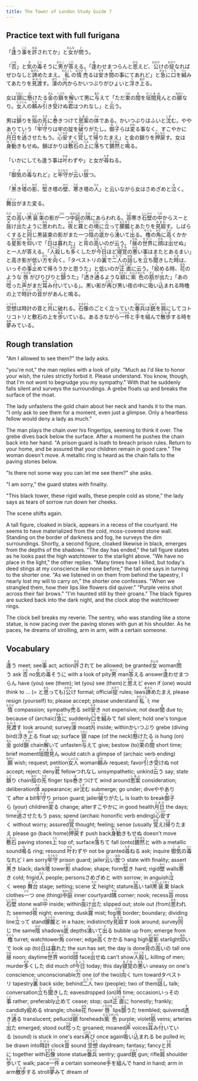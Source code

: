 ```yaml
---
title: The Tower of London Study Guide 7
---
```


## Practice text with full furigana

<p>
「<ruby><rb>逢</rb><rt>あ</rt></ruby>う<ruby><rb>事</rb><rt>こと</rt></ruby>を<ruby><rb>許</rb><rt>ゆる</rt></ruby>されてか」と<ruby><rb>女</rb><rt>おんな</rt></ruby>が<ruby><rb>問</rb><rt>と</rt></ruby>う。
</p>

<p>
「<ruby><rb>否</rb><rt>いな</rt></ruby>」と<ruby><rb>気</rb><rt>き</rt></ruby>の<ruby><rb>毒</rb><rt>どく</rt></ruby>そうに<ruby><rb>男</rb><rt>おとこ</rt></ruby>が<ruby><rb>答</rb><rt>こた</rt></ruby>える。「<ruby><rb>逢</rb><rt>あ</rt></ruby>わせまつらんと<ruby><rb>思</rb><rt>おも</rt></ruby>えど、<ruby><rb>公</rb><rt>おおや</rt></ruby>けの<ruby><rb>掟</rb><rt>おきて</rt></ruby>なればぜひなしと<ruby><rb>諦</rb><rt>あきら</rt></ruby>めたまえ。<ruby><rb>私</rb><rt>わたくし</rt></ruby>の<ruby><rb>情</rb><rt>なさけ</rt></ruby><ruby><rb>売</rb><rt>う</rt></ruby>るは<ruby><rb>安</rb><rt>やす</rt></ruby>き<ruby><rb>間</rb><rt>ま</rt></ruby>の事にてあれど」と<ruby><rb>急</rb><rt>きゅう</rt></ruby>に<ruby><rb>口</rb><rt>くち</rt></ruby>を<ruby><rb>緘</rb><rt>つぐ</rt></ruby>みてあたりを<ruby><rb>見渡</rb><rt>みわた</rt></ruby>す。<ruby><rb>濠</rb><rt>ほり</rt></ruby>の<ruby><rb>内</rb><rt>うち</rt></ruby>からかいつぶりがひょいと<ruby><rb>浮</rb><rt>う</rt></ruby>き<ruby><rb>上</rb><rt>あが</rt></ruby>る。
</p>

<p>
女は<ruby><rb>頸</rb><rt>うなじ</rt></ruby>に<ruby><rb>懸</rb><rt>か</rt></ruby>けたる<ruby><rb>金</rb><rt>きん</rt></ruby>の<ruby><rb>鎖</rb><rt>くさり</rt></ruby>を<ruby><rb>解</rb><rt>と</rt></ruby>いて男に<ruby><rb>与</rb><rt>あた</rt></ruby>えて「ただ<ruby><rb>束</rb><rt>つか</rt></ruby>の<ruby><rb>間</rb><rt>ま</rt></ruby>を<ruby><rb>垣間</rb><rt>かいま</rt></ruby><ruby><rb>見</rb><rt>み</rt></ruby>んとの<ruby><rb>願</rb><rt>ねがい</rt></ruby>なり。<ruby><rb>女人</rb><rt>にょにん</rt></ruby>の<ruby><rb>頼</rb><rt>たの</rt></ruby>み<ruby><rb>引</rb><rt>ひ</rt></ruby>き<ruby><rb>受</rb><rt>う</rt></ruby>けぬ<ruby><rb>君</rb><rt>きみ</rt></ruby>はつれなし」と<ruby><rb>云</rb><rt>い</rt></ruby>う。
</p>

<p>
男は<ruby><rb>鎖</rb><rt>くさ</rt></ruby>りを<ruby><rb>指</rb><rt>ゆび</rt></ruby>の<ruby><rb>先</rb><rt>さき</rt></ruby>に<ruby><rb>巻</rb><rt>ま</rt></ruby>きつけて<ruby><rb>思案</rb><rt>しあん</rt></ruby>の<ruby><rb>体</rb><rt>てい</rt></ruby>である。かいつぶりはふいと<ruby><rb>沈</rb><rt>しず</rt></ruby>む。ややありていう「<ruby><rb>牢守</rb><rt>ろうも</rt></ruby>りは牢の掟を<ruby><rb>破</rb><rt>やぶ</rt></ruby>りがたし。<ruby><rb>御子</rb><rt>みこ</rt></ruby>らは<ruby><rb>変</rb><rt>かわ</rt></ruby>る事なく、すこやかに<ruby><rb>月日</rb><rt>つきひ</rt></ruby>を<ruby><rb>過</rb><rt>すご</rt></ruby>させたもう。<ruby><rb>心安</rb><rt>こころや</rt></ruby>すく<ruby><rb>覚</rb><rt>おぼ</rt></ruby>して<ruby><rb>帰</rb><rt>かえ</rt></ruby>りたまえ」と金の鎖りを<ruby><rb>押戻</rb><rt>おしもど</rt></ruby>す。女は<ruby><rb>身動</rb><rt>みうご</rt></ruby>きもせぬ。鎖ばかりは<ruby><rb>敷石</rb><rt>しきいし</rt></ruby>の<ruby><rb>上</rb><rt>うえ</rt></ruby>に<ruby><rb>落</rb><rt>お</rt></ruby>ちて<ruby><rb>鏘然</rb><rt>そうぜん</rt></ruby>と<ruby><rb>鳴</rb><rt>な</rt></ruby>る。
</p>

<p>
「いかにしても逢う事は<ruby><rb>叶</rb><rt>かな</rt></ruby>わずや」と女が<ruby><rb>尋</rb><rt>たず</rt></ruby>ねる。
</p>

<p>
「<ruby><rb>御気</rb><rt>ごき</rt></ruby>の<ruby><rb>毒</rb><rt>どく</rt></ruby>なれど」と<ruby><rb>牢守</rb><rt>ろうもり</rt></ruby>が<ruby><rb>云</rb><rt>い</rt></ruby>い<ruby><rb>放</rb><rt>はな</rt></ruby>つ。
</p>

<p>
「<ruby><rb>黒</rb><rt>くろ</rt></ruby>き<ruby><rb>塔</rb><rt>とう</rt></ruby>の<ruby><rb>影</rb><rt>かげ</rt></ruby>、<ruby><rb>堅</rb><rt>かた</rt></ruby>き塔の<ruby><rb>壁</rb><rt>かべ</rt></ruby>、<ruby><rb>寒</rb><rt>さむ</rt></ruby>き塔の<ruby><rb>人</rb><rt>ひと</rt></ruby>」と云いながら女はさめざめと<ruby><rb>泣</rb><rt>な</rt></ruby>く。
</p>

<p>
<ruby><rb>舞台</rb><rt>ぶたい</rt></ruby>がまた変る。
</p>

<p>
<ruby><rb>丈</rb><rt>たけ</rt></ruby>の<ruby><rb>高</rb><rt>たか</rt></ruby>い<ruby><rb>黒装束</rb><rt>くろしょうぞく</rt></ruby>の影が<ruby><rb>一</rb><rt>ひと</rt></ruby>つ<ruby><rb>中庭</rb><rt>なかにわ</rt></ruby>の<ruby><rb>隅</rb><rt>すみ</rt></ruby>にあらわれる。<ruby><rb>苔</rb><rt>こけ</rt></ruby>寒き<ruby><rb>石壁</rb><rt>いしかべ</rt></ruby>の<ruby><rb>中</rb><rt>うち</rt></ruby>からスーと<ruby><rb>抜</rb><rt>ぬ</rt></ruby>け<ruby><rb>出</rb><rt>で</rt></ruby>たように<ruby><rb>思</rb><rt>おも</rt></ruby>われた。<ruby><rb>夜</rb><rt>よる</rt></ruby>と<ruby><rb>霧</rb><rt>きり</rt></ruby>との<ruby><rb>境</rb><rt>さかい</rt></ruby>に<ruby><rb>立</rb><rt>た</rt></ruby>って<ruby><rb>朦朧</rb><rt>もうろう</rt></ruby>とあたりを<ruby><rb>見廻</rb><rt>みまわ</rt></ruby>す。しばらくすると<ruby><rb>同</rb><rt>おな</rt></ruby>じ黒装束の影がまた一つ<ruby><rb>陰</rb><rt>かげ</rt></ruby>の<ruby><rb>底</rb><rt>そこ</rt></ruby>から<ruby><rb>湧</rb><rt>わ</rt></ruby>いて<ruby><rb>出</rb><rt>で</rt></ruby>る。<ruby><rb>櫓</rb><rt>やぐら</rt></ruby>の<ruby><rb>角</rb><rt>かど</rt></ruby>に<ruby><rb>高</rb><rt>たか</rt></ruby>くかかる<ruby><rb>星影</rb><rt>ほしかげ</rt></ruby>を<ruby><rb>仰</rb><rt>あお</rt></ruby>いで「<ruby><rb>日</rb><rt>ひ</rt></ruby>は<ruby><rb>暮</rb><rt>く</rt></ruby>れた」と<ruby><rb>背</rb><rt>せ</rt></ruby>の<ruby><rb>高</rb><rt>たか</rt></ruby>いのが云う。「<ruby><rb>昼</rb><rt>ひる</rt></ruby>の<ruby><rb>世界</rb><rt>せかい</rt></ruby>に<ruby><rb>顔</rb><rt>かお</rt></ruby>は<ruby><rb>出</rb><rt>だ</rt></ruby>せぬ」と一人が答える。「<ruby><rb>人殺</rb><rt>ひとごろ</rt></ruby>しも<ruby><rb>多</rb><rt>おお</rt></ruby>くしたが<ruby><rb>今日</rb><rt>きょう</rt></ruby>ほど<ruby><rb>寝覚</rb><rt>ねざめ</rt></ruby>の<ruby><rb>悪</rb><rt>わる</rt></ruby>い事はまたとあるまい」と高き影が低い<ruby><rb>方</rb><rt>ほう</rt></ruby>を<ruby><rb>向</rb><rt>む</rt></ruby>く。「タペストリの<ruby><rb>裏</rb><rt>うら</rt></ruby>で<ruby><rb>二人</rb><rt>ふたり</rt></ruby>の<ruby><rb>話</rb><rt>はな</rt></ruby>しを<ruby><rb>立</rb><rt>た</rt></ruby>ち<ruby><rb>聞</rb><rt>ぎ</rt></ruby>きした<ruby><rb>時</rb><rt>とき</rt></ruby>は、いっその<ruby><rb>事</rb><rt>こと</rt></ruby><ruby><rb>止</rb><rt>や</rt></ruby>めて帰ろうかと思うた」と低いのが<ruby><rb>正直</rb><rt>しょうじき</rt></ruby>に云う。「<ruby><rb>絞</rb><rt>し</rt></ruby>める時、<ruby><rb>花</rb><rt>はな</rt></ruby>のような<ruby><rb>唇</rb><rt>くちびる</rt></ruby>がぴりぴりと<ruby><rb>顫</rb><rt>ふる</rt></ruby>うた」「<ruby><rb>透</rb><rt>す</rt></ruby>き<ruby><rb>通</rb><rt>とお</rt></ruby>るような<ruby><rb>額</rb><rt>ひたい</rt></ruby>に<ruby><rb>紫色</rb><rt>むらさきいろ</rt></ruby>の<ruby><rb>筋</rb><rt>すじ</rt></ruby>が<ruby><rb>出</rb><rt>で</rt></ruby>た」「あの<ruby><rb>唸</rb><rt>うな</rt></ruby>った<ruby><rb>声</rb><rt>こえ</rt></ruby>がまだ<ruby><rb>耳</rb><rt>みみ</rt></ruby>み<ruby><rb>付</rb><rt>つ</rt></ruby>いている」。黒い影が<ruby><rb>再</rb><rt>ふたた</rt></ruby>び黒い夜の中に<ruby><rb>吸</rb><rt>す</rt></ruby>い<ruby><rb>込</rb><rt>こ</rt></ruby>まれる時櫓の上で<ruby><rb>時計</rb><rt>とけい</rt></ruby>の<ruby><rb>音</rb><rt>おと</rt></ruby>ががあんと鳴る。
</p>

<p>
<ruby><rb>空想</rb><rt>くうそう</rt></ruby>は時計の音と<ruby><rb>共</rb><rt>とも</rt></ruby>に破れる。<ruby><rb>石像</rb><rt>せきぞう</rt></ruby>のごとく立っていた<ruby><rb>番兵</rb><rt>ばんぺい</rt></ruby>は<ruby><rb>銃</rb><rt>じゅう</rt></ruby>を<ruby><rb>肩</rb><rt>かた</rt></ruby>にしてコトリコトリと敷石の上を<ruby><rb>歩</rb><rt>ある</rt></ruby>いている。あるきながら<ruby><rb>一件</rb><rt>いっけん</rt></ruby>と<ruby><rb>手</rb><rt>て</rt></ruby>を<ruby><rb>組</rb><rt>く</rt></ruby>んで<ruby><rb>散歩</rb><rt>さんぽ</rt></ruby>する時を<ruby><rb>夢</rb><rt>ゆめ</rt></ruby>みている。
</p>


## Rough translation

"Am I allowed to see them?" the lady asks.

"you're not," the man replies with a look of pity. "Much as I'd like to honor your wish, the rules strictly forbid it. Please understand. You know, though, that I'm not wont to begrudge you my sympathy." With that he suddenly falls silent and surveys the surroundings. A grebe floats up and breaks the surface of the moat.

The lady unfastens the gold chain about her neck and hands it to the man. "I only ask to see them for a moment, even just a glimpse. Only a heartless fellow would deny a lady as much."

The man plays the chain over his fingertips, seeming to think it over. The grebe dives back below the surface. After a moment he pushes the chain back into her hand. "A prison guard is loath to breach prison rules. Return to your home, and be assured that your children remain in good care." The woman doesn't move. A metallic ring is heard as the chain falls to the paving stones below.

"Is there not some way you can let me see them?" she asks.

"I am sorry," the guard states with finality.

"This black tower, these rigid walls, these people cold as stone," the lady says as tears of sorrow run down her cheeks.

The scene shifts again.

A tall figure, cloaked in black, appears in a recess of the courtyard. He seems to have materialized from the cold, moss-covered stone wall. Standing on the border of darkness and fog, he surveys the dim surroundings. Shortly, a second figure, cloaked likewise in black, emerges from the depths of the shadows. "The day has ended," the tall figure states as he looks past the high watchtower to the starlight above. "We have no place in the light," the other replies. "Many times have I killed, but today's deed stings at my conscience like none before," the tall one says in turning to the shorter one. "As we listened in on them from behind the tapestry, I nearly lost my will to carry on," the shorter one confesses. "When we strangled them, how their lips like flowers did quiver." "Purple veins shot across their fair brows." "I'm haunted still by their groans." The black figures are sucked back into the dark night, and the clock atop the watchtower rings.

The clock bell breaks my reverie. The sentry, who was standing like a stone statue, is now pacing over the paving stones with gun at his shoulder. As he paces, he dreams of strolling, arm in arm, with a certain someone.    


## Vocabulary

<p>
<span class="vocabstudy"><ruby><rb>逢</rb><rt>あ</rt></ruby>う&nbsp;meet; see</span><span class="vocabstudy"><ruby><rb>事</rb><rt>こと</rt></ruby>&nbsp;act; action</span><span class="vocabstudy"><ruby><rb>許</rb><rt>ゆる</rt></ruby>されて&nbsp;be allowed; be granted</span><span class="vocabstudy"><ruby><rb>女</rb><rt>おんな</rt></ruby>&nbsp;woman</span><span class="vocabstudy"><ruby><rb>問</rb><rt>と</rt></ruby>う&nbsp;ask</span>
<span class="vocabstudy"><ruby><rb>否</rb><rt>いな</rt></ruby>&nbsp;no</span><span class="vocabstudy"><ruby><rb>気</rb><rt>き</rt></ruby>の<ruby><rb>毒</rb><rt>どく</rt></ruby>そうに&nbsp;with a look of pity</span><span class="vocabstudy"><ruby><rb>男</rb><rt>おとこ</rt></ruby>&nbsp;man</span><span class="vocabstudy"><ruby><rb>答</rb><rt>こた</rt></ruby>える&nbsp;answer</span><span class="vocabstudy"><ruby><rb>逢</rb><rt>あ</rt></ruby>わせまつらん&nbsp;have (you) see (them); let (you) see (them)</span><span class="vocabstudy">と<ruby><rb>思</rb><rt>おも</rt></ruby>えど&nbsp;even if (one) would think to ... (= と<ruby><rb>思</rb><rt>おも</rt></ruby>っても)</span><span class="vocabstudy"><ruby><rb>公</rb><rt>おおや</rt></ruby>け&nbsp;formal; official</span><span class="vocabstudy"><ruby><rb>掟</rb><rt>おきて</rt></ruby>&nbsp;rules; laws</span><span class="vocabstudy"><ruby><rb>諦</rb><rt>あきら</rt></ruby>めたまえ&nbsp;please resign (yourself) to; please accept; please understand</span><span class="vocabstudy"><ruby><rb>私</rb><rt>わたくし</rt></ruby>&nbsp;I; me</span><span class="vocabstudy"><ruby><rb>情</rb><rt>なさけ</rt></ruby>&nbsp;compassion; sympathy</span><span class="vocabstudy"><ruby><rb>売</rb><rt>う</rt></ruby>る&nbsp;sell</span><span class="vocabstudy"><ruby><rb>安</rb><rt>やす</rt></ruby>き&nbsp;not expensive; not dear</span><span class="vocabstudy"><ruby><rb>間</rb><rt>ま</rt></ruby>&nbsp;due to; because of (archaic)</span><span class="vocabstudy"><ruby><rb>急</rb><rt>きゅう</rt></ruby>に&nbsp;suddenly</span><span class="vocabstudy"><ruby><rb>口</rb><rt>くち</rt></ruby>を<ruby><rb>緘</rb><rt>つぐ</rt></ruby>みて&nbsp;fall silent; hold one's tongue</span><span class="vocabstudy"><ruby><rb>見渡</rb><rt>みわた</rt></ruby>す&nbsp;look around; survey</span><span class="vocabstudy"><ruby><rb>濠</rb><rt>ほり</rt></ruby>&nbsp;moat</span><span class="vocabstudy"><ruby><rb>内</rb><rt>うち</rt></ruby>&nbsp;inside; within</span><span class="vocabstudy">かいつぶり&nbsp;grebe (diving bird)</span><span class="vocabstudy"><ruby><rb>浮</rb><rt>う</rt></ruby>き<ruby><rb>上</rb><rt>あが</rt></ruby>る&nbsp;float up; surface</span>
<span class="vocabstudy"><ruby><rb>頸</rb><rt>うなじ</rt></ruby>&nbsp;nape (of the neck)</span><span class="vocabstudy"><ruby><rb>懸</rb><rt>か</rt></ruby>けたる&nbsp;is hung (on)</span><span class="vocabstudy"><ruby><rb>金</rb><rt>きん</rt></ruby>&nbsp;gold</span><span class="vocabstudy"><ruby><rb>鎖</rb><rt>くさり</rt></ruby>&nbsp;chain</span><span class="vocabstudy"><ruby><rb>解</rb><rt>と</rt></ruby>いて&nbsp;unfasten</span><span class="vocabstudy"><ruby><rb>与</rb><rt>あた</rt></ruby>えて&nbsp;give; bestow (to)</span><span class="vocabstudy"><ruby><rb>束</rb><rt>つか</rt></ruby>の<ruby><rb>間</rb><rt>ま</rt></ruby>&nbsp;short time; brief moment</span><span class="vocabstudy"><ruby><rb>垣間</rb><rt>かいま</rt></ruby><ruby><rb>見</rb><rt>み</rt></ruby>ん&nbsp;would catch a glimpse of (archaic verb ending)</span><span class="vocabstudy"><ruby><rb>願</rb><rt>ねがい</rt></ruby>&nbsp;wish; request; petition</span><span class="vocabstudy"><ruby><rb>女人</rb><rt>にょにん</rt></ruby>&nbsp;woman</span><span class="vocabstudy"><ruby><rb>頼</rb><rt>たの</rt></ruby>み&nbsp;request; favor</span><span class="vocabstudy"><ruby><rb>引</rb><rt>ひ</rt></ruby>き<ruby><rb>受</rb><rt>う</rt></ruby>けぬ&nbsp;not accept; reject; deny</span><span class="vocabstudy"><ruby><rb>君</rb><rt>きみ</rt></ruby>&nbsp;fellow</span><span class="vocabstudy">つれなし&nbsp;unsympathetic; unkind</span><span class="vocabstudy"><ruby><rb>云</rb><rt>い</rt></ruby>う&nbsp;say; state</span>
<span class="vocabstudy"><ruby><rb>鎖</rb><rt>くさ</rt></ruby>り&nbsp;chain</span><span class="vocabstudy"><ruby><rb>指</rb><rt>ゆび</rt></ruby>の<ruby><rb>先</rb><rt>さき</rt></ruby>&nbsp;finger tips</span><span class="vocabstudy"><ruby><rb>巻</rb><rt>ま</rt></ruby>きつけて&nbsp;wind around</span><span class="vocabstudy"><ruby><rb>思案</rb><rt>しあん</rt></ruby>&nbsp;consideration; deliberation</span><span class="vocabstudy"><ruby><rb>体</rb><rt>てい</rt></ruby>&nbsp;appearance; air</span><span class="vocabstudy"><ruby><rb>沈</rb><rt>しず</rt></ruby>む&nbsp;submerge; go under; dive</span><span class="vocabstudy">ややありて&nbsp;after a bit</span><span class="vocabstudy"><ruby><rb>牢守</rb><rt>ろうも</rt></ruby>り&nbsp;prison guard; jailer</span><span class="vocabstudy"><ruby><rb>破</rb><rt>やぶ</rt></ruby>りがたし&nbsp;is loath to break</span><span class="vocabstudy"><ruby><rb>御子</rb><rt>みこ</rt></ruby>ら&nbsp;(your) children</span><span class="vocabstudy"><ruby><rb>変</rb><rt>かわ</rt></ruby>る&nbsp;change; alter</span><span class="vocabstudy">すこやかに&nbsp;in good health</span><span class="vocabstudy"><ruby><rb>月日</rb><rt>つきひ</rt></ruby>&nbsp;the days; time</span><span class="vocabstudy"><ruby><rb>過</rb><rt>すご</rt></ruby>させたもう&nbsp;pass; spend (archaic honorific verb ending)</span><span class="vocabstudy"><ruby><rb>心安</rb><rt>こころや</rt></ruby>すく&nbsp;without worry; assured</span><span class="vocabstudy"><ruby><rb>覚</rb><rt>おぼ</rt></ruby>&nbsp;thought; feeling; sense (usually <ruby><rb>覚</rb><rt>おぼ</rt></ruby>え)</span><span class="vocabstudy"><ruby><rb>帰</rb><rt>かえ</rt></ruby>りたまえ&nbsp;please go (back home)</span><span class="vocabstudy"><ruby><rb>押戻</rb><rt>おしもど</rt></ruby>す&nbsp;push back</span><span class="vocabstudy"><ruby><rb>身動</rb><rt>みうご</rt></ruby>きもせぬ&nbsp;doesn't move</span><span class="vocabstudy"><ruby><rb>敷石</rb><rt>しきいし</rt></ruby>&nbsp;paving stones</span><span class="vocabstudy"><ruby><rb>上</rb><rt>うえ</rt></ruby>&nbsp;top of; surface</span><span class="vocabstudy"><ruby><rb>落</rb><rt>お</rt></ruby>ちて&nbsp;fall (onto)</span><span class="vocabstudy"><ruby><rb>鏘然</rb><rt>そうぜん</rt></ruby>と&nbsp;with a metallic sound</span><span class="vocabstudy"><ruby><rb>鳴</rb><rt>な</rt></ruby>る&nbsp;ring; resound</span>
<span class="vocabstudy"><ruby><rb>叶</rb><rt>かな</rt></ruby>わずや&nbsp;not be granted</span><span class="vocabstudy"><ruby><rb>尋</rb><rt>たず</rt></ruby>ねる&nbsp;ask; inquire</span>
<span class="vocabstudy"><ruby><rb>御気</rb><rt>ごき</rt></ruby>の<ruby><rb>毒</rb><rt>どく</rt></ruby>なれど&nbsp;I am sorry</span><span class="vocabstudy"><ruby><rb>牢守</rb><rt>ろうもり</rt></ruby>&nbsp;prison guard; jailer</span><span class="vocabstudy"><ruby><rb>云</rb><rt>い</rt></ruby>い<ruby><rb>放</rb><rt>はな</rt></ruby>つ&nbsp;state with finality; assert</span>
<span class="vocabstudy"><ruby><rb>黒</rb><rt>くろ</rt></ruby>き&nbsp;black; dark</span><span class="vocabstudy"><ruby><rb>塔</rb><rt>とう</rt></ruby>&nbsp;tower</span><span class="vocabstudy"><ruby><rb>影</rb><rt>かげ</rt></ruby>&nbsp;shadow; shape; form</span><span class="vocabstudy"><ruby><rb>堅</rb><rt>かた</rt></ruby>き&nbsp;hard; rigid</span><span class="vocabstudy"><ruby><rb>壁</rb><rt>かべ</rt></ruby>&nbsp;walls</span><span class="vocabstudy"><ruby><rb>寒</rb><rt>さむ</rt></ruby>き&nbsp;cold; frigid</span><span class="vocabstudy"><ruby><rb>人</rb><rt>ひと</rt></ruby>&nbsp;people; persons</span><span class="vocabstudy">さめざめと&nbsp;with sorrow; in anguish</span><span class="vocabstudy"><ruby><rb>泣</rb><rt>な</rt></ruby>く&nbsp;weep</span>
<span class="vocabstudy"><ruby><rb>舞台</rb><rt>ぶたい</rt></ruby>&nbsp;stage; setting; scene</span>
<span class="vocabstudy"><ruby><rb>丈</rb><rt>たけ</rt></ruby>&nbsp;height; stature</span><span class="vocabstudy"><ruby><rb>高</rb><rt>たか</rt></ruby>い&nbsp;tall</span><span class="vocabstudy"><ruby><rb>黒装束</rb><rt>くろしょうぞく</rt></ruby>&nbsp;black clothes</span><span class="vocabstudy"><ruby><rb>一</rb><rt>ひと</rt></ruby>つ&nbsp;one (thing)</span><span class="vocabstudy"><ruby><rb>中庭</rb><rt>なかにわ</rt></ruby>&nbsp;inner courtyard</span><span class="vocabstudy"><ruby><rb>隅</rb><rt>すみ</rt></ruby>&nbsp;corner; nook; recess</span><span class="vocabstudy"><ruby><rb>苔</rb><rt>こけ</rt></ruby>&nbsp;moss</span><span class="vocabstudy"><ruby><rb>石壁</rb><rt>いしかべ</rt></ruby>&nbsp;stone wall</span><span class="vocabstudy"><ruby><rb>中</rb><rt>うち</rt></ruby>&nbsp;inside; within</span><span class="vocabstudy"><ruby><rb>抜</rb><rt>ぬ</rt></ruby>け<ruby><rb>出</rb><rt>で</rt></ruby>た&nbsp;slipped out; stole out (from)</span><span class="vocabstudy"><ruby><rb>思</rb><rt>おも</rt></ruby>われた&nbsp;seemed</span><span class="vocabstudy"><ruby><rb>夜</rb><rt>よる</rt></ruby>&nbsp;night; evening; dusk</span><span class="vocabstudy"><ruby><rb>霧</rb><rt>きり</rt></ruby>&nbsp;mist; fog</span><span class="vocabstudy"><ruby><rb>境</rb><rt>さかい</rt></ruby>&nbsp;border; boundary; dividing line</span><span class="vocabstudy"><ruby><rb>立</rb><rt>た</rt></ruby>って&nbsp;stand</span><span class="vocabstudy"><ruby><rb>朦朧</rb><rt>もうろう</rt></ruby>と&nbsp;in a haze; indistinctly</span><span class="vocabstudy"><ruby><rb>見廻</rb><rt>みまわ</rt></ruby>す&nbsp;look around; survey</span><span class="vocabstudy"><ruby><rb>同</rb><rt>おな</rt></ruby>じ&nbsp;the same</span><span class="vocabstudy"><ruby><rb>陰</rb><rt>かげ</rt></ruby>&nbsp;shadows</span><span class="vocabstudy"><ruby><rb>底</rb><rt>そこ</rt></ruby>&nbsp;depths</span><span class="vocabstudy"><ruby><rb>湧</rb><rt>わ</rt></ruby>いて<ruby><rb>出</rb><rt>で</rt></ruby>る&nbsp;bubble up from; emerge from</span><span class="vocabstudy"><ruby><rb>櫓</rb><rt>やぐら</rt></ruby>&nbsp;turret; watchtower</span><span class="vocabstudy"><ruby><rb>角</rb><rt>かど</rt></ruby>&nbsp;corner; edge</span><span class="vocabstudy"><ruby><rb>高</rb><rt>たか</rt></ruby>くかかる&nbsp;hang high</span><span class="vocabstudy"><ruby><rb>星影</rb><rt>ほしかげ</rt></ruby>&nbsp;starlight</span><span class="vocabstudy"><ruby><rb>仰</rb><rt>あお</rt></ruby>いで&nbsp;look up (to)</span><span class="vocabstudy"><ruby><rb>日</rb><rt>ひ</rt></ruby>は<ruby><rb>暮</rb><rt>く</rt></ruby>れた&nbsp;the sun has set; the day is done</span><span class="vocabstudy"><ruby><rb>背</rb><rt>せ</rt></ruby>の<ruby><rb>高</rb><rt>たか</rt></ruby>いの&nbsp;tall one</span><span class="vocabstudy"><ruby><rb>昼</rb><rt>ひる</rt></ruby>&nbsp;noon; daytime</span><span class="vocabstudy"><ruby><rb>世界</rb><rt>せかい</rt></ruby>&nbsp;world</span><span class="vocabstudy"><ruby><rb>顔</rb><rt>かお</rt></ruby>&nbsp;face</span><span class="vocabstudy"><ruby><rb>出</rb><rt>だ</rt></ruby>せぬ&nbsp;can't show</span><span class="vocabstudy"><ruby><rb>人殺</rb><rt>ひとごろ</rt></ruby>し&nbsp;killing of men; murder</span><span class="vocabstudy"><ruby><rb>多</rb><rt>おお</rt></ruby>くした&nbsp;did much of</span><span class="vocabstudy"><ruby><rb>今日</rb><rt>きょう</rt></ruby>&nbsp;today; this day</span><span class="vocabstudy"><ruby><rb>寝覚</rb><rt>ねざめ</rt></ruby>の<ruby><rb>悪</rb><rt>わる</rt></ruby>い&nbsp;uneasy on one's conscience; unconscionable</span><span class="vocabstudy"><ruby><rb>方</rb><rt>ほう</rt></ruby>&nbsp;one (of the two)</span><span class="vocabstudy"><ruby><rb>向</rb><rt>む</rt></ruby>く&nbsp;turn toward</span><span class="vocabstudy">タペストリ&nbsp;tapestry</span><span class="vocabstudy"><ruby><rb>裏</rb><rt>うら</rt></ruby>&nbsp;back side; behind</span><span class="vocabstudy"><ruby><rb>二人</rb><rt>ふたり</rt></ruby>&nbsp;two (people); two of them</span><span class="vocabstudy"><ruby><rb>話</rb><rt>はな</rt></ruby>し&nbsp;talk; conversation</span><span class="vocabstudy"><ruby><rb>立</rb><rt>た</rt></ruby>ち<ruby><rb>聞</rb><rt>ぎ</rt></ruby>きした&nbsp;eavesdropped (on)</span><span class="vocabstudy"><ruby><rb>時</rb><rt>とき</rt></ruby>&nbsp;time; occasion</span><span class="vocabstudy">いっその<ruby><rb>事</rb><rt>こと</rt></ruby>&nbsp;rather; preferably</span><span class="vocabstudy"><ruby><rb>止</rb><rt>や</rt></ruby>めて&nbsp;cease; stop; quit</span><span class="vocabstudy"><ruby><rb>正直</rb><rt>しょうじき</rt></ruby>に&nbsp;honestly; frankly; candidly</span><span class="vocabstudy"><ruby><rb>絞</rb><rt>し</rt></ruby>める&nbsp;strangle; choke</span><span class="vocabstudy"><ruby><rb>花</rb><rt>はな</rt></ruby>&nbsp;flower</span><span class="vocabstudy"><ruby><rb>唇</rb><rt>くちびる</rt></ruby>&nbsp;lips</span><span class="vocabstudy"><ruby><rb>顫</rb><rt>ふる</rt></ruby>うた&nbsp;trembled; quivered</span><span class="vocabstudy"><ruby><rb>透</rb><rt>す</rt></ruby>き<ruby><rb>通</rb><rt>とお</rt></ruby>る&nbsp;translucent; pellucid</span><span class="vocabstudy"><ruby><rb>額</rb><rt>ひたい</rt></ruby>&nbsp;foreheads</span><span class="vocabstudy"><ruby><rb>紫色</rb><rt>むらさきいろ</rt></ruby>&nbsp;purple; violet</span><span class="vocabstudy"><ruby><rb>筋</rb><rt>すじ</rt></ruby>&nbsp;veins; arteries</span><span class="vocabstudy"><ruby><rb>出</rb><rt>で</rt></ruby>た&nbsp;emerged; stood out</span><span class="vocabstudy"><ruby><rb>唸</rb><rt>うな</rt></ruby>った&nbsp;groaned; moaned</span><span class="vocabstudy"><ruby><rb>声</rb><rt>こえ</rt></ruby>&nbsp;voices</span><span class="vocabstudy"><ruby><rb>耳</rb><rt>みみ</rt></ruby>み<ruby><rb>付</rb><rt>つ</rt></ruby>いている&nbsp;(sound) is stuck in one's ears</span><span class="vocabstudy"><ruby><rb>再</rb><rt>ふたた</rt></ruby>び&nbsp;once again</span><span class="vocabstudy"><ruby><rb>吸</rb><rt>す</rt></ruby>い<ruby><rb>込</rb><rt>こ</rt></ruby>まれる&nbsp;be pulled in; be drawn into</span><span class="vocabstudy"><ruby><rb>時計</rb><rt>とけい</rt></ruby>&nbsp;clock</span><span class="vocabstudy"><ruby><rb>音</rb><rt>おと</rt></ruby>&nbsp;sound</span>
<span class="vocabstudy"><ruby><rb>空想</rb><rt>くうそう</rt></ruby>&nbsp;daydream; fantasy; fancy</span><span class="vocabstudy">と<ruby><rb>共</rb><rt>とも</rt></ruby>に&nbsp;together with</span><span class="vocabstudy"><ruby><rb>石像</rb><rt>せきぞう</rt></ruby>&nbsp;stone statue</span><span class="vocabstudy"><ruby><rb>番兵</rb><rt>ばんぺい</rt></ruby>&nbsp;sentry; guard</span><span class="vocabstudy"><ruby><rb>銃</rb><rt>じゅう</rt></ruby>&nbsp;gun; rifle</span><span class="vocabstudy"><ruby><rb>肩</rb><rt>かた</rt></ruby>&nbsp;shoulder</span><span class="vocabstudy"><ruby><rb>歩</rb><rt>ある</rt></ruby>いて&nbsp;walk; pace</span><span class="vocabstudy"><ruby><rb>一件</rb><rt>いっけん</rt></ruby>&nbsp;a certain someone</span><span class="vocabstudy"><ruby><rb>手</rb><rt>て</rt></ruby>を<ruby><rb>組</rb><rt>く</rt></ruby>んで&nbsp;hand in hand; arm in arm</span><span class="vocabstudy"><ruby><rb>散歩</rb><rt>さんぽ</rt></ruby>する&nbsp;stroll</span><span class="vocabstudy"><ruby><rb>夢</rb><rt>ゆめ</rt></ruby>みて&nbsp;dream of</span>
</p>
